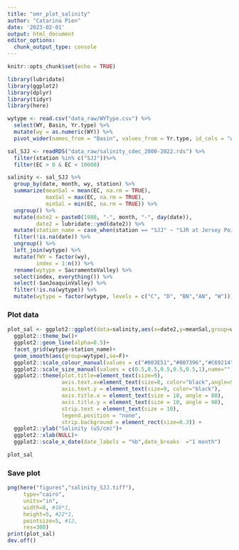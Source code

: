 ```yaml
---
title: "omr_plot_salinity"
author: "Catarina Pien"
date: '2023-02-01'
output: html_document
editor_options: 
  chunk_output_type: console
---
```


```r
knitr::opts_chunk$set(echo = TRUE)
```

```r
library(lubridate)
library(ggplot2)
library(dplyr)
library(tidyr)
library(here)
```

```r
wytype <- read.csv("data_raw/WYType.csv") %>%
  select(WY, Basin, Yr.type) %>%
  mutate(wy = as.numeric(WY)) %>%
  pivot_wider(names_from = "Basin", values_from = Yr.type, id_cols = "wy")
```


```r
sal_SJJ <- readRDS("data_raw/salinity_cdec_2000-2022.rds") %>%
  filter(station %in% c("SJJ"))%>%
  filter(EC > 0 & EC < 10000)

salinity <- sal_SJJ %>%
  group_by(date, month, wy, station) %>%
  summarize(meanSal = mean(EC, na.rm = TRUE),
            maxSal = max(EC, na.rm = TRUE),
            minSal = min(EC, na.rm = TRUE)) %>%
  ungroup() %>%
  mutate(date2 = paste0(1980, "-", month, "-", day(date)),
         date2 = lubridate::ymd(date2)) %>%
  mutate(station_name = case_when(station == "SJJ" ~ "SJR at Jersey Point")) %>%
  filter(!is.na(date)) %>%
  ungroup() %>%
  left_join(wytype) %>%
  mutate(fWY = factor(wy),
         index = 1:n()) %>%
  rename(wytype = SacramentoValley) %>%
  select(index, everything()) %>%
  select(-SanJoaquinValley) %>%
  filter(!is.na(wytype)) %>%
  mutate(wytype = factor(wytype, levels = c("C", "D", "BN","AN", "W")))
```

### Plot data
```r
plot_sal <- ggplot2::ggplot(data=salinity,aes(x=date2,y=meanSal,group=wy,color=wytype))+
  ggplot2::theme_bw()+
  ggplot2::geom_line(alpha=0.5)+
  facet_grid(wytype~station_name)+
  geom_smooth(aes(group=wytype),se=F)+
  ggplot2::scale_colour_manual(values = c("#003E51","#007396","#C69214","#FF671F","#9A3324")) +
  ggplot2::scale_size_manual(values = c(0.5,0.5,0.5,0.5,0.5,1),name="",labels=c(2017:2022)) +
  ggplot2::theme(plot.title=element_text(size=9), 
                 axis.text.x=element_text(size=8, color="black",angle=90), 
                 axis.text.y = element_text(size=9, color="black"), 
                 axis.title.x = element_text(size = 10, angle = 00), 
                 axis.title.y = element_text(size = 10, angle = 90),
                 strip.text = element_text(size = 10),
                 legend.position = "none",
                 strip.background = element_rect(size=0.3)) + 
  ggplot2::ylab("Salinity (uS/cm)")+
  ggplot2::xlab(NULL)+
  ggplot2::scale_x_date(date_labels = "%b",date_breaks  ="1 month")

plot_sal
```

### Save plot
```r
png(here("figures","salinity_SJJ.tiff"),
     type="cairo",
     units="in", 
     width=8, #10*1, 
     height=5, #22*1, 
     pointsize=5, #12, 
     res=300)
print(plot_sal)
dev.off()
```
